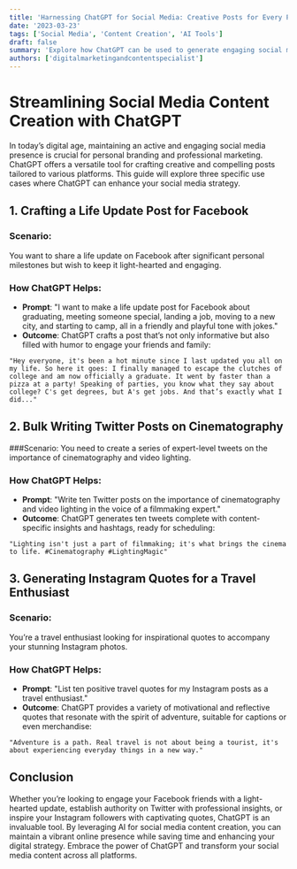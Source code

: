 ```yaml
---
title: 'Harnessing ChatGPT for Social Media: Creative Posts for Every Platform'
date: '2023-03-23'
tags: ['Social Media', 'Content Creation', 'AI Tools']
draft: false
summary: 'Explore how ChatGPT can be used to generate engaging social media content across different platforms, including Facebook life updates, Twitter series on cinematography, and inspirational Instagram quotes.'
authors: ['digitalmarketingandcontentspecialist']
---
```


# Streamlining Social Media Content Creation with ChatGPT

In today’s digital age, maintaining an active and engaging social media presence is crucial for personal branding and professional marketing. ChatGPT offers a versatile tool for crafting creative and compelling posts tailored to various platforms. This guide will explore three specific use cases where ChatGPT can enhance your social media strategy.

## 1. Crafting a Life Update Post for Facebook

### Scenario:

You want to share a life update on Facebook after significant personal milestones but wish to keep it light-hearted and engaging.

### How ChatGPT Helps:

- **Prompt**: "I want to make a life update post for Facebook about graduating, meeting someone special, landing a job, moving to a new city, and starting to camp, all in a friendly and playful tone with jokes."
- **Outcome**: ChatGPT crafts a post that’s not only informative but also filled with humor to engage your friends and family:

```plaintext
"Hey everyone, it's been a hot minute since I last updated you all on my life. So here it goes: I finally managed to escape the clutches of college and am now officially a graduate. It went by faster than a pizza at a party! Speaking of parties, you know what they say about college? C's get degrees, but A's get jobs. And that’s exactly what I did..."
```

## 2. Bulk Writing Twitter Posts on Cinematography

###Scenario:
You need to create a series of expert-level tweets on the importance of cinematography and video lighting.

### How ChatGPT Helps:

- **Prompt**: "Write ten Twitter posts on the importance of cinematography and video lighting in the voice of a filmmaking expert."
- **Outcome**: ChatGPT generates ten tweets complete with content-specific insights and hashtags, ready for scheduling:

```plaintext
"Lighting isn't just a part of filmmaking; it's what brings the cinema to life. #Cinematography #LightingMagic"
```

## 3. Generating Instagram Quotes for a Travel Enthusiast

### Scenario:

You’re a travel enthusiast looking for inspirational quotes to accompany your stunning Instagram photos.

### How ChatGPT Helps:

- **Prompt**: "List ten positive travel quotes for my Instagram posts as a travel enthusiast."
- **Outcome**: ChatGPT provides a variety of motivational and reflective quotes that resonate with the spirit of adventure, suitable for captions or even merchandise:

```plaintext
"Adventure is a path. Real travel is not about being a tourist, it's about experiencing everyday things in a new way."
```

## Conclusion

Whether you’re looking to engage your Facebook friends with a light-hearted update, establish authority on Twitter with professional insights, or inspire your Instagram followers with captivating quotes, ChatGPT is an invaluable tool. By leveraging AI for social media content creation, you can maintain a vibrant online presence while saving time and enhancing your digital strategy. Embrace the power of ChatGPT and transform your social media content across all platforms.

